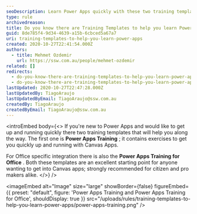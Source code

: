 ```yaml
---
seoDescription: Learn Power Apps quickly with these two training templates, ideal for both citizen and pro makers, covering Canvas Apps and Office integrations.
type: rule
archivedreason:
title: Do you know there are Training Templates to help you learn Power Apps (Canvas)?
guid: 8de785f4-9d34-4639-a15b-6cbced5a67a7
uri: training-templates-to-help-you-learn-power-apps
created: 2020-10-27T22:41:54.000Z
authors:
  - title: Mehmet Ozdemir
    url: https://ssw.com.au/people/mehmet-ozdemir
related: []
redirects:
  - do-you-know-there-are-training-templates-to-help-you-learn-power-apps-canvas
  - do-you-know-there-are-training-templates-to-help-you-learn-power-apps-(canvas)
lastUpdated: 2020-10-27T22:47:28.000Z
lastUpdatedBy: TiagoAraujo
lastUpdatedByEmail: TiagoAraujo@ssw.com.au
createdBy: TiagoAraujo
createdByEmail: TiagoAraujo@ssw.com.au
---
```


<introEmbed
  body={<>
If you're new to Power Apps and would like to get up and running quickly there two training templates that will help you along the way. The first one is **Power Apps Training** ; it contains exercises to get you quickly up and running with Canvas Apps.

For Office specific integration there is also the **Power Apps Training for Office** . Both these templates are an excellent starting point for anyone wanting to get into Canvas apps; strongly recommended for citizen and pro makers alike.
  </>}
/>

<imageEmbed
  alt="Image"
  size="large"
  showBorder={false}
  figureEmbed={{
    preset: "default",
    figure: 'Power Apps Training and Power Apps Training for Office',
    shouldDisplay: true
  }}
  src="/uploads/rules/training-templates-to-help-you-learn-power-apps/power-apps-training.png"
/>
